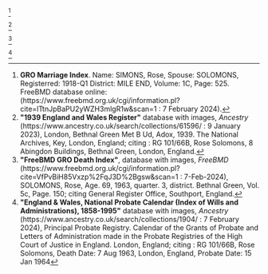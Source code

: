 
<ref>
'''GRO Marriage Index'''. Name: SIMONS, Rose, Spouse: SOLOMONS, Registerred: 1918-Q1 District: MILE END, Volume:  1C, Page:  525. 
FreeBMD database online: (https://www.freebmd.org.uk/cgi/information.pl?cite=lTtnJpBaPU2yWZH3mlgR1w&scan=1 : 7 February 2024).
</ref>

<ref>
'''"1939 England and Wales Register"''' database with images, ''Ancestry'' (https://www.ancestry.co.uk/search/collections/61596/ : 9 January 2023),
London, Bethnal Green Met B Ud, Adox, 1939. The National Archives, Key, London, England;
citing : RG 101/66B, Rose Solomons, 8 Abingdon Buildings, Bethnal Green, London, England. 
</ref>

<ref>
'''"FreeBMD GRO Death Index"''', database with images, ''FreeBMD'' (https://www.freebmd.org.uk/cgi/information.pl?cite=VfPvBiH85Vxzp%2FqJ3D%2Bgsw&scan=1 : 7-Feb-2024),
SOLOMONS, Rose, Age. 69, 1963, quarter. 3, district. Bethnal Green, Vol. 5c, Page. 150;
citing General Register Office, Southport, England.
</ref>

<ref>
'''"England & Wales, National Probate Calendar (Index of Wills and Administrations), 1858-1995"''' database with images, ''Ancestry'' (https://www.ancestry.co.uk/search/collections/1904/ : 7 February 2024),
Principal Probate Registry. Calendar of the Grants of Probate and Letters of Administration made in the Probate Registries of the High Court of Justice in England. London, England;
citing : RG 101/66B, Rose Solomons, Death Date: 7 Aug 1963, London, England, Probate Date: 15 Jan 1964 
</ref>
